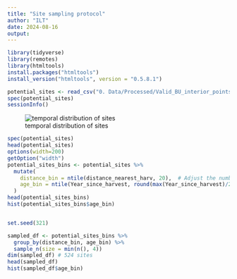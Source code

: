```yaml
---
title: "Site sampling protocol"
author: "ILT"
date: 2024-08-16
output: 
---
```



```r
library(tidyverse)
library(remotes)
library(htmltools)
install.packages("htmltools")
install_version("htmltools", version = "0.5.8.1")

potential_sites <- read_csv("0. Data/Processed/Valid_BU_interior_points_ageOfHarv.csv")
spec(potential_sites)
sessionInfo()
```

![temporal distribution of sites]("2. Output/interior BU points and time since harvest within 250 m.png")

```r
spec(potential_sites)
head(potential_sites)
options(width=200)
getOption("width")
potential_sites_bins <- potential_sites %>%
  mutate(
    distance_bin = ntile(distance_nearest_harv, 20),  # Adjust the number of bins as needed
    age_bin = ntile(Year_since_harvest, round(max(Year_since_harvest)/2))  # Adjust the number of bins as needed
  )
head(potential_sites_bins)
hist(potential_sites_bins$age_bin)


set.seed(321)

sampled_df <- potential_sites_bins %>%
  group_by(distance_bin, age_bin) %>%
  sample_n(size = min(n(), 4))
dim(sampled_df) # 524 sites
head(sampled_df)
hist(sampled_df$age_bin)

```